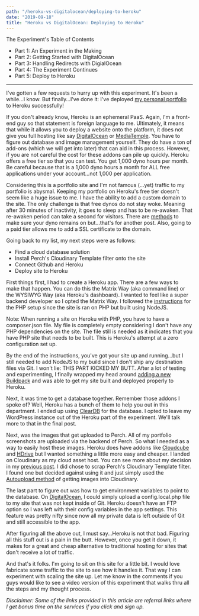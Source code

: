```yaml
---
path: "/heroku-vs-digitalocean/deploying-to-heroku"
date: "2019-09-18"
title: "Heroku vs DigitalOcean: Deploying to Heroku"
---
```



<div className="blog__toc">
  <p>The Experiment's Table of Contents</p>
  <ul>
    <li><Link to="/writings/heroku-vs-digitalocean/an-experiment-in-the-making">Part 1: An Experiment in the Making</Link></li>
    <li><Link to="/writings/heroku-vs-digitalocean/getting-started-with-digitalocean">Part 2: Getting Started with DigitalOcean</Link></li>
    <li><Link to="/writings/heroku-vs-digitalocean/handling-redirects-with-digitalocean">Part 3: Handling Redirects with DigialOcean</Link></li>
    <li><Link to="/writings/heroku-vs-digitalocean/the-experiment-continues">Part 4: The Experiment Continues</Link></li>
    <li><Link class="current" to="/writings/heroku-vs-digitalocean/deploying-to-heroku">Part 5: Deploy to Heroku</Link></li>
  </ul>
</div>

---

I've gotten a few requests to hurry up with this experiment. It's been a while…I know. But finally…I've done it: I've deployed [my personal portfolio](https://sd-heroku.herokuapp.com/) to Heroku successfully!

If you don't already know, Heroku is an ephemeral PaaS. Again, I'm a front-end guy so that statement is foreign language to me. Ultimately, it means that while it allows you to deploy a website onto the platform, it does not give you full hosting like say [DigitalOcean](https://m.do.co/c/0d5110e21375) or [MediaTemple](https://mdtm.pl/2V5anVA). You have to figure out database and image management yourself. They do have a ton of add-ons (which we will get into later) that can aid in this process. However, if you are not careful the cost for these addons can pile up quickly. Heroku offers a free tier so that you can test. You get 1,000 dyno hours per month. Be careful because that is a 1,000 dyno hours a month for ALL free applications under your account…not 1,000 per application.

Considering this is a portfolio site and I'm not famous (…yet) traffic to my portfolio is abysmal. Keeping my portfolio on Heroku's free tier doesn't seem like a huge issue to me. I have the ability to add a custom domain to the site. The only challenge is that free dynos do not stay woke. Meaning after 30 minutes of inactivity, it goes to sleep and has to be re-awaken. That re-awaken period can take a second for visitors. There are [methods](https://medium.com/@marklocklear/a-tip-for-keeping-your-heroku-app-alive-is-to-set-up-a-monitoring-service-statuscake-is-free-to-4b1163d0919) to make sure your dyno remains on but…that's for another post. Also, going to a paid tier allows me to add a SSL certificate to the domain.

Going back to my list, my next steps were as follows:
- Find a cloud database solution
- Install Perch's Cloudinary Template filter onto the site
- Connect Github and Heroku
- Deploy site to Heroku

First things first, I had to create a Heroku app. There are a few ways to make that happen. You can do this the Matrix Way (aka command line) or the WYSIWYG Way (aka Heroku's dashboard). I wanted to feel like a super backend developer so I opted the Matrix Way. I followed the [instructions](https://devcenter.heroku.com/articles/getting-started-with-php) for the PHP setup since the site is ran on PHP but built using NodeJS.

Note: When running a site on Heroku with PHP, you have to have a composer.json file. My file is completely empty considering I don't have any PHP dependencies on the site. The file still is needed as it indicates that you have PHP site that needs to be built. This is Heroku's attempt at a zero configuration set up.

By the end of the instructions, you've got your site up and running…but I still needed to add NodeJS to my build since I don't ship any destination files via Git. I won't lie: THIS PART KICKED MY BUTT. After a lot of testing and experimenting, I finally wrapped my head around [adding a new Buildpack](https://devcenter.heroku.com/articles/using-multiple-buildpacks-for-an-app) and was able to get my site built and deployed properly to Heroku.

Next, it was time to get a database together. Remember those addons I spoke of? Well, Heroku has a bunch of them to help you out in this department. I ended up using [ClearDB](https://elements.heroku.com/addons/cleardb) for the database. I opted to leave my WordPress instance out of the Heroku part of the experiment. We'll talk more to that in the final post.

Next, was the images that get uploaded to Perch. All of my portfolio screenshots are uploaded via the backend of Perch. So what I needed as a way to easily host these images. Heroku does have addons like [Cloudcube](https://elements.heroku.com/addons/cloudcube) and [HDrive](https://elements.heroku.com/addons/hdrive) but I wanted something a little more easy and cheaper. I landed on Cloudinary as my cloud asset host. You can see more about my decision in my [previous post](https://medium.com/@standingdreams/heroku-vs-digital-ocean-the-experiment-continues-1ac1b99e39b). I did chose to scrap Perch's Cloudinary Template filter. I found one but decided against using it and just simply used the [Autoupload method](https://cloudinary.com/documentation/fetch_remote_images) of getting images into Cloudinary.

The last part to figure out was how to get environment variables to point to the database. On [DigitalOcean](https://m.do.co/c/0d5110e21375), I could simply upload a config.local.php file to my site that was not kept inside of Git. Heroku doesn't have an FTP option so I was left with their config variables in the app settings. This feature was pretty nifty since now all my private data is left outside of Git and still accessible to the app.

After figuring all the above out, I must say…Heroku is not that bad. Figuring all this stuff out is a pain in the butt. However, once you get it down, it makes for a great and cheap alternative to traditional hosting for sites that don't receive a lot of traffic.

And that's it folks. I'm going to sit on this site for a little bit. I would love fabricate some traffic to the site to see how it handles it. That way I can experiment with scaling the site up. Let me know in the comments if you guys would like to see a video version of this experiment that walks thru all the steps and my thought process.

*Disclaimer: Some of the links provided in this article are referral links where I get bonus time on the services if you click and sign up.*